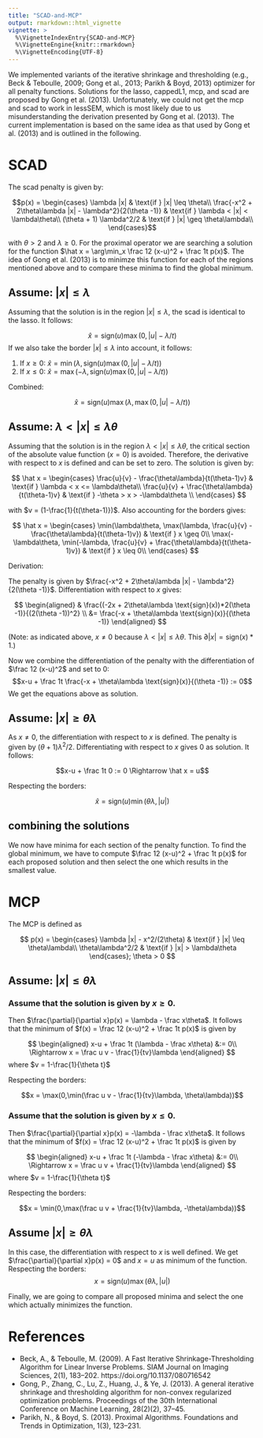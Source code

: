 ```yaml
---
title: "SCAD-and-MCP"
output: rmarkdown::html_vignette
vignette: >
  %\VignetteIndexEntry{SCAD-and-MCP}
  %\VignetteEngine{knitr::rmarkdown}
  %\VignetteEncoding{UTF-8}
---
```




We implemented variants of the iterative shrinkage and thresholding 
(e.g., Beck & Teboulle, 2009; Gong et al., 2013; Parikh & Boyd, 2013) optimizer 
for all penalty functions. Solutions for the lasso, cappedL1, mcp, and scad are 
proposed by Gong et al. (2013). Unfortunately, we could not get the mcp and scad 
to work in lessSEM, which is most likely due to us misunderstanding the derivation 
presented by Gong et al. (2013). The current implementation is based on the same 
idea as that used by Gong et al. (2013) and is outlined in the following.


# SCAD

The scad penalty is given by:

$$p(x) = \begin{cases}
\lambda |x| & \text{if } |x| \leq \theta\\
\frac{-x^2 + 2\theta\lambda |x| - \lambda^2}{2(\theta -1)} & \text{if } \lambda < |x| < \lambda\theta\\
(\theta + 1) \lambda^2/2 & \text{if } |x| \geq \theta\lambda\\
\end{cases}$$

with $\theta > 2$ and $\lambda \geq 0$. For the proximal operator we are searching 
a solution for the function
$\hat x  = \arg\min_x \frac 12 (x-u)^2 + \frac 1t p(x)$. The idea of 
Gong et al. (2013) is to minimze this function for each of the regions 
mentioned above and to compare these minima to find the global minimum.

## Assume: $|x| \leq \lambda$

Assuming that the solution is in the region $|x| \leq \lambda$, the scad is 
identical to the lasso. It follows:

$$\hat x = \text{sign} (u)\max(0,|u|-\lambda / t)$$
If we also take the border $|x| \leq \lambda$ into account, it follows:

1. If $x \geq 0$: $\hat x = \min(\lambda, \text{sign} (u)\max(0,|u|-\lambda / t))$
2. If $x \leq 0$: $\hat x = \max(-\lambda, \text{sign} (u)\max(0,|u|-\lambda / t))$

Combined:

$$\hat x = \text{sign}(u)\max(\lambda, \max(0,|u|-\lambda / t))$$


## Assume: $\lambda < |x| \leq \lambda\theta$

Assuming that the solution is in the region  $\lambda < |x| \leq \lambda\theta$, 
the critical section of the absolute value function ($x=0$) is avoided. 
Therefore, the derivative with respect to $x$ is defined and can be set to zero. 
The solution is given by:

$$
\hat x = \begin{cases}
\frac{u}{v} - \frac{\theta\lambda}{t(\theta-1)v} & \text{if } \lambda < x <= \lambda\theta\\
\frac{u}{v} + \frac{\theta\lambda}{t(\theta-1)v} & \text{if }  -\theta > x > -\lambda\theta \\
\end{cases}
$$

with $v = (1-\frac{1}{t(\theta-1)})$. Also accounting for the borders gives:

$$
\hat x = \begin{cases}
\min(\lambda\theta, \max(\lambda, \frac{u}{v} - \frac{\theta\lambda}{t(\theta-1)v}) & \text{if } x \geq 0\\
\max(-\lambda\theta, \min(-\lambda, \frac{u}{v} + \frac{\theta\lambda}{t(\theta-1)v}) & \text{if } x \leq 0\\
\end{cases}
$$

Derivation:

The penalty is given by $\frac{-x^2 + 2\theta\lambda |x| - \lambda^2}{2(\theta -1)}$. 
Differentiation with respect to $x$ gives:

$$
\begin{aligned}
& \frac{(-2x + 2\theta\lambda \text{sign}(x))*2(\theta -1)}{(2(\theta -1))^2} \\
&= \frac{-x + \theta\lambda \text{sign}(x)}{(\theta -1)}
\end{aligned}
$$

(Note: as indicated above, $x \neq 0$ because $\lambda < |x| \leq \lambda\theta$. This $\partial |x| = \text{sign}(x)*1$.)

Now we combine the differentiation of the penalty with the differentiation of 
$\frac 12 (x-u)^2$ and set to 0:
$$x-u + \frac 1t \frac{-x + \theta\lambda \text{sign}(x)}{(\theta -1)} := 0$$
We get the equations above as solution.

## Assume: $|x| \geq \theta\lambda$

As $x \neq 0$, the differentiation with respect to $x$ is defined. 
The penalty is given by $(\theta + 1) \lambda^2/2$. Differentiating with 
respect to $x$ gives $0$ as solution. It follows:


$$x-u + \frac 1t 0 := 0 \Rightarrow \hat x = u$$

Respecting the borders:

$$\hat x = \text{sign}(u) \min(\theta\lambda, |u|)$$

## combining the solutions

We now have minima for each section of the penalty function. 
To find the global minimum, we have to compute $\frac 12 (x-u)^2 + \frac 1t p(x)$ 
for each proposed solution and then select the one which results in the smallest value.


# MCP

The MCP is defined as 

$$
p(x) = 
\begin{cases}
\lambda |x| - x^2/(2\theta) & \text{if } |x| \leq \theta\lambda\\
\theta\lambda^2/2 & \text{if } |x| > \lambda\theta
\end{cases}; \theta > 0
$$

## Assume: $|x| \leq \theta\lambda$

### Assume that the solution is given by $x \geq 0$. 

Then $\frac{\partial}{\partial x}p(x) = \lambda - \frac x\theta$. 
It follows that the minimum of $f(x) = \frac 12 (x-u)^2 + \frac 1t p(x)$ is given by

$$
\begin{aligned}
x-u + \frac 1t (\lambda - \frac x\theta) &:= 0\\
\Rightarrow x = \frac u v - \frac{1}{tv}\lambda
\end{aligned}
$$
where $v = 1-\frac{1}{\theta t}$

Respecting the borders:

$$x = \max(0,\min(\frac u v - \frac{1}{tv}\lambda, \theta\lambda))$$


### Assume that the solution is given by $x \leq 0$.

Then $\frac{\partial}{\partial x}p(x) = -\lambda - \frac x\theta$. 
It follows that the minimum of $f(x) = \frac 12 (x-u)^2 + \frac 1t p(x)$ is given by

$$
\begin{aligned}
x-u + \frac 1t (-\lambda - \frac x\theta) &:= 0\\
\Rightarrow x = \frac u v + \frac{1}{tv}\lambda
\end{aligned}
$$
where $v = 1-\frac{1}{\theta t}$

Respecting the borders:

$$x = \min(0,\max(\frac u v + \frac{1}{tv}\lambda, -\theta\lambda))$$

## Assume $|x| \geq \theta\lambda$

In this case, the differentiation with respect to $x$ is well defined. 
We get $\frac{\partial}{\partial x}p(x) = 0$ and $x = u$ as minimum of the function. 
Respecting the borders:
$$x = \text{sign}(u)\max(\theta\lambda, |u|)$$

Finally, we are going to compare all proposed minima and select the one which 
actually minimizes the function.


# References

* Beck, A., & Teboulle, M. (2009). A Fast Iterative Shrinkage-Thresholding Algorithm 
for Linear Inverse Problems. SIAM Journal on Imaging Sciences, 2(1), 183–202. https://doi.org/10.1137/080716542
* Gong, P., Zhang, C., Lu, Z., Huang, J., & Ye, J. (2013). A general iterative 
shrinkage and thresholding algorithm for non-convex regularized optimization problems. 
Proceedings of the 30th International Conference on Machine Learning, 28(2)(2), 37–45.
* Parikh, N., & Boyd, S. (2013). Proximal Algorithms. Foundations and Trends in 
Optimization, 1(3), 123–231.

